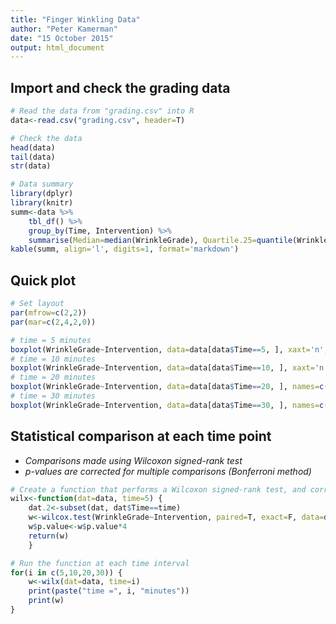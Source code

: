 ```yaml
---
title: "Finger Winkling Data"
author: "Peter Kamerman"
date: "15 October 2015"
output: html_document
---
```

## Import and check the grading data
```r
# Read the data from "grading.csv" into R 
data<-read.csv("grading.csv", header=T)

# Check the data
head(data)
tail(data)
str(data)

# Data summary
library(dplyr)
library(knitr)
summ<-data %>%
    tbl_df() %>%
    group_by(Time, Intervention) %>%
    summarise(Median=median(WrinkleGrade), Quartile.25=quantile(WrinkleGrade, 0.25), Quartile.75=quantile(WrinkleGrade, 0.75))
kable(summ, align='l', digits=1, format='markdown')

```

## Quick plot
```r
# Set layout
par(mfrow=c(2,2))
par(mar=c(2,4,2,0))

# time = 5 minutes
boxplot(WrinkleGrade~Intervention, data=data[data$Time==5, ], xaxt='n', ylim=c(0,4), ylab="Score", main="5 minutes")
# time = 10 minutes
boxplot(WrinkleGrade~Intervention, data=data[data$Time==10, ], xaxt='n', ylim=c(0,4), main="10 minutes")
# time = 20 minutes
boxplot(WrinkleGrade~Intervention, data=data[data$Time==20, ], names=c("Anaesthetic", "Water"), ylim=c(0,4), ylab="Score", main="20 minutes")
# time = 30 minutes
boxplot(WrinkleGrade~Intervention, data=data[data$Time==30, ], names=c("Anaesthetic", "Water"), ylim=c(0,4), main="30 minutes")
```

## Statistical comparison at each time point
- *Comparisons made using Wilcoxon signed-rank test*  
- *p-values are corrected for multiple comparisons (Bonferroni method)*
```r
# Create a function that performs a Wilcoxon signed-rank test, and corrects for multiple comparisons 
wilx<-function(dat=data, time=5) {
    dat.2<-subset(dat, dat$Time==time)
    w<-wilcox.test(WrinkleGrade~Intervention, paired=T, exact=F, data=dat.2)
    w$p.value<-w$p.value*4
    return(w)
    }

# Run the function at each time interval
for(i in c(5,10,20,30)) {
    w<-wilx(dat=data, time=i)
    print(paste("time =", i, "minutes"))
    print(w)
}
```

